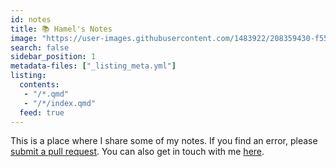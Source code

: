 ```yaml
---
id: notes
title: 📚 Hamel's Notes
image: "https://user-images.githubusercontent.com/1483922/208359430-f55d7503-3a98-4875-a35c-16314c9439d0.png"
search: false
sidebar_position: 1
metadata-files: ["_listing_meta.yml"]
listing:
  contents: 
   - "/*.qmd"
   - "/*/index.qmd"
  feed: true
---
```


This is a place where I share some of my notes. If you find an error, please [submit a pull request](https://github.com/hamelsmu/hamel-site/tree/master/notes). You can also get in touch with me [here](../index.qmd).
